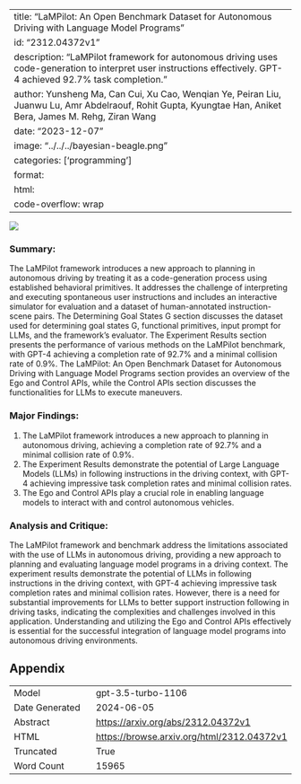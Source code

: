 
---
title: "LaMPilot: An Open Benchmark Dataset for Autonomous Driving with Language Model Programs"
id: "2312.04372v1"
description: "LaMPilot framework for autonomous driving uses code-generation to interpret user instructions effectively. GPT-4 achieved 92.7% task completion."
author: Yunsheng Ma, Can Cui, Xu Cao, Wenqian Ye, Peiran Liu, Juanwu Lu, Amr Abdelraouf, Rohit Gupta, Kyungtae Han, Aniket Bera, James M. Rehg, Ziran Wang
date: "2023-12-07"
image: "../../../bayesian-beagle.png"
categories: ['programming']
format:
  html:
    code-overflow: wrap
---

![](../../../bayesian-beagle.png)

### Summary:
The LaMPilot framework introduces a new approach to planning in autonomous driving by treating it as a code-generation process using established behavioral primitives. It addresses the challenge of interpreting and executing spontaneous user instructions and includes an interactive simulator for evaluation and a dataset of human-annotated instruction-scene pairs. The Determining Goal States G section discusses the dataset used for determining goal states G, functional primitives, input prompt for LLMs, and the framework's evaluator. The Experiment Results section presents the performance of various methods on the LaMPilot benchmark, with GPT-4 achieving a completion rate of 92.7% and a minimal collision rate of 0.9%. The LaMPilot: An Open Benchmark Dataset for Autonomous Driving with Language Model Programs section provides an overview of the Ego and Control APIs, while the Control APIs section discusses the functionalities for LLMs to execute maneuvers.

### Major Findings:
1. The LaMPilot framework introduces a new approach to planning in autonomous driving, achieving a completion rate of 92.7% and a minimal collision rate of 0.9%.
2. The Experiment Results demonstrate the potential of Large Language Models (LLMs) in following instructions in the driving context, with GPT-4 achieving impressive task completion rates and minimal collision rates.
3. The Ego and Control APIs play a crucial role in enabling language models to interact with and control autonomous vehicles.

### Analysis and Critique:
The LaMPilot framework and benchmark address the limitations associated with the use of LLMs in autonomous driving, providing a new approach to planning and evaluating language model programs in a driving context. The experiment results demonstrate the potential of LLMs in following instructions in the driving context, with GPT-4 achieving impressive task completion rates and minimal collision rates. However, there is a need for substantial improvements for LLMs to better support instruction following in driving tasks, indicating the complexities and challenges involved in this application. Understanding and utilizing the Ego and Control APIs effectively is essential for the successful integration of language model programs into autonomous driving environments.

## Appendix

|          |          |
|----------|----------|
| Model     | gpt-3.5-turbo-1106       |
| Date Generated     | 2024-06-05       |
| Abstract | [https://arxiv.org/abs/2312.04372v1](https://arxiv.org/abs/2312.04372v1)        |
| HTML     | [https://browse.arxiv.org/html/2312.04372v1](https://browse.arxiv.org/html/2312.04372v1)       |
| Truncated       | True       |
| Word Count       | 15965       |